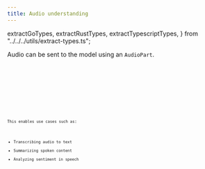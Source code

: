 ```yaml
---
title: Audio understanding
---
```


  extractGoTypes,
  extractRustTypes,
  extractTypescriptTypes,
} from "../../../utils/extract-types.ts";

Audio can be sent to the model using an `AudioPart`. 

<Tabs>
  <TabItem label="TypeScript">
    <Code
      code={extractTypescriptTypes(["AudioPart", "AudioFormat"])}
      lang="typescript"
      title="types.ts"
    />
  </TabItem>
  <TabItem label="Rust">
    <Code
      code={extractRustTypes(["AudioPart", "AudioFormat"])}
      lang="rust"
      title="types.rs"
    />
  </TabItem>
  <TabItem label="Go">
    <Code
      code={extractGoTypes(["AudioPart", "AudioFormat"])}
      lang="go"
      title="types.go"
    />
  </TabItem>
</Tabs>

This enables use cases such as:

- Transcribing audio to text
- Summarizing spoken content
- Analyzing sentiment in speech

<Tabs>
  <TabItem label="TypeScript">
    <Code lang="ts" code={jsSummarizeAudio} title="summarize-audio.ts" />
  </TabItem>
  <TabItem label="Rust">
    <Code
      lang="rs"
      code={rustSummarizeAudio}
      title="summarize-audio.rs"
    />
  </TabItem>
  <TabItem label="Go">
    <Code
      lang="go"
      code={goSummarizeAudio}
      title="main.go"
    />
  </TabItem>
</Tabs>
